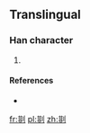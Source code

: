 ==Translingual==

===Han character===
{{Han char|rn=18|rad=刀|as=12|sn=14|four=|canj=廿卜中弓 (TYLN)|ids=⿰[[菲]][[刂]]}}

# {{defn|Han|sort=刀12}}

====References====
* {{Han ref|kx=0144.261|dkj=|dj=|hdz=|uh=3508|ud=13576|bh=|bd=}}

[[fr:㔈]]
[[pl:㔈]]
[[zh:㔈]]